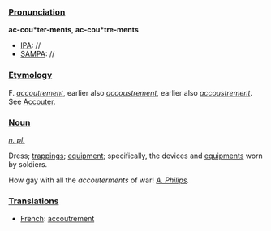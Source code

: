 ===[[Pronunciation]]===

'''ac-cou*ter-ments''', '''ac-cou*tre-ments'''
*[[IPA]]: //
*[[SAMPA]]: //
===[[Etymology]]===

F. ''[[accoutrement]]'', earlier also ''[[accoustrement]]'', earlier also ''[[accoustrement]]''. See [[Accouter]].
===[[Noun]]===

''[[n. pl. (part of speech)|n. pl.]]''

Dress; [[trappings]]; [[equipment]]; specifically, the devices and [[equipments]] worn by soldiers.

How gay with all the ''accouterments'' of war! ''[[A. Philips (source)|A. Philips]].''
===[[Translations]]===

*[[French]]: [[accoutrement]]